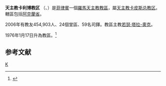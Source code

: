 {{Infobox Roman Catholic diocese
|Roman Catholic Diocese of = 天主教卡利博教区
|Latin name of diocese = Dioecesis Kalibensis
|image = 
|caption = 
|location = [[菲律賓|菲律賓]]
|territory = 阿克蘭省
|population = 454,903
|rite = 拉丁禮
|patron =
|province = 卡皮斯
|established = 1974年
|cathedral = 
|副主教座堂 =
|leadership = 主教
|website = 
|教宗 = 
|metropolitan =
|ordinary = 若瑟‧塔拉-奧克
|coadjutor bishop =
|emeritus = 
}}
'''天主教卡利博教区''' （{{lang-la|Dioecesis Kalibensis}}、{{lang-tl|Diyosesis ng Kalibo}}）是[[菲律賓|菲律賓]]一個[[羅馬天主教|羅馬天主教]][[教區|教區]]，屬[[天主教卡皮斯总教区|天主教卡皮斯总教区]]。轄區包括[[阿克蘭省|阿克蘭省]]。

2006年有教友454,903人、24個堂區、59名司鐸。教區主教[[若瑟‧塔拉-奧克|若瑟‧塔拉-奧克]]。

1976年1月17日升為教區。<ref name="">{{cite journal
|journal=[[宗座公報|宗座公報]]
|publisher=梵蒂岡出版社
|date=1976年
|volume=68
|title=In Insulis Philippinis nova dioecesis conditur, nomine « Kalibensis ».
|page=166
|url=http://www.vatican.va/archive/aas/documents/AAS%2068%20%5B1976%5D%20-%20ocr.pdf
|access-date=2012-03-06
|archive-date=2010-03-27
|archive-url=https://web.archive.org/web/20100327070115/http://www.vatican.va/archive/aas/documents/AAS%2068%20%5B1976%5D%20-%20ocr.pdf
|dead-url=no
}}</ref> 

==参考文献==
<div class="references-small">
<references></references>
</div>

{{菲律賓天主教教區}}
[[Category:菲律賓天主教教區|K]]